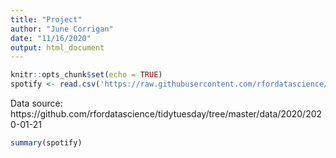 ```yaml
---
title: "Project"
author: "June Corrigan"
date: "11/16/2020"
output: html_document
---
```


```r
knitr::opts_chunk$set(echo = TRUE)
spotify <- read.csv('https://raw.githubusercontent.com/rfordatascience/tidytuesday/master/data/2020/2020-01-21/spotify_songs.csv')
```

Data source: https://github.com/rfordatascience/tidytuesday/tree/master/data/2020/2020-01-21

```r
summary(spotify)
```

